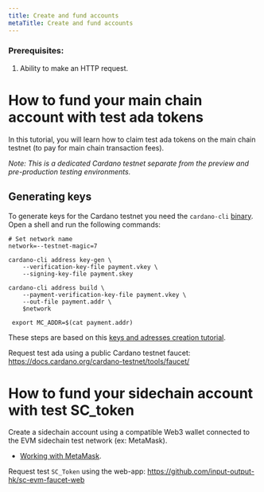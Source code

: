 ```yaml
---
title: Create and fund accounts
metaTitle: Create and fund accounts
---
```


### Prerequisites:

1. Ability to make an HTTP request.

# How to fund your main chain account with test ada tokens

In this tutorial, you will learn how to claim test ada tokens on the main chain testnet (to pay for main chain transaction fees).

*Note: This is a dedicated Cardano testnet separate from the preview and pre-production testing environments.*

## Generating keys

To generate keys for the Cardano testnet you need the `cardano-cli` [binary](https://github.com/input-output-hk/cardano-node/releases/).
Open a shell and run the following commands:

```shell
# Set network name
network=--testnet-magic=7

cardano-cli address key-gen \
    --verification-key-file payment.vkey \
    --signing-key-file payment.skey

cardano-cli address build \
    --payment-verification-key-file payment.vkey \
    --out-file payment.addr \
    $network

 export MC_ADDR=$(cat payment.addr)
```

These steps are based on this [keys and adresses creation tutorial](https://github.com/input-output-hk/cardano-node-wiki/blob/main/docs/stake-pool-operations/3_keys_and_addresses.md).

Request test ada using a public Cardano testnet faucet: https://docs.cardano.org/cardano-testnet/tools/faucet/

# How to fund your sidechain account with test SC_token

Create a sidechain account using a compatible Web3 wallet connected to the EVM sidechain test network (ex: MetaMask).

- [Working with MetaMask](/cardano-sidechains/proof-of-concept-evm-sidechain/metamask/).

Request test `SC_Token` using the web-app: https://github.com/input-output-hk/sc-evm-faucet-web
